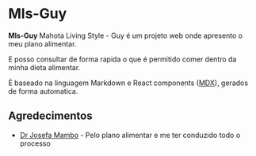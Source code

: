 
# Mls-Guy

**Mls-Guy** Mahota Living Style - Guy é um projeto web onde apresento o meu plano alimentar.

E posso consultar de forma rapida o que é permitido comer dentro da minha dieta alimentar.

É baseado na linguagem Markdown e React components ([MDX](/features/mdx)), gerados de forma automatica.

## Agredecimentos

- [Dr Josefa Mambo](https://www.instagram.com/drajosefalucas) - Pelo plano alimentar e me ter conduzido todo o processo